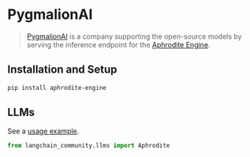 # PygmalionAI

>[PygmalionAI](https://pygmalion.chat/) is a company supporting the
> open-source models by serving the inference endpoint
> for the [Aphrodite Engine](https://github.com/PygmalionAI/aphrodite-engine).


## Installation and Setup


```bash
pip install aphrodite-engine
```

## LLMs

See a [usage example](/docs/integrations/llms/aphrodite).

```python
from langchain_community.llms import Aphrodite
```
